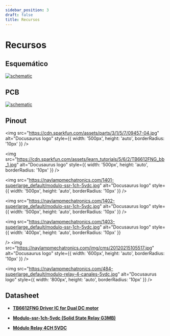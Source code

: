 ```yaml
---
sidebar_position: 3
draft: false
title: Recursos
---
```


# Recursos

## Esquemático


[![schematic](/mod/m12/Schematic_M12.svg)](/mod/m12/Schematic_M12.svg)

## PCB
[![schematic](/mod/m12/PCB_PCB_M12.svg)](/mod/m12/PCB_PCB_M12.svg)

## Pinout

<img 
  src="https://cdn.sparkfun.com/assets/parts/3/1/5/7/09457-04.jpg" 
  alt="Docusaurus logo" 
  style={{
    width: '500px',
    height: 'auto',
    borderRadius: '10px'
  }}
/>

<img 
  src="https://cdn.sparkfun.com/assets/learn_tutorials/5/6/2/TB6612FNG_bb_1.jpg" 
  alt="Docusaurus logo" 
  style={{
    width: '500px',
    height: 'auto',
    borderRadius: '10px'
  }}
/>

<img 
  src="https://naylampmechatronics.com/1401-superlarge_default/modulo-ssr-1ch-5vdc.jpg" 
  alt="Docusaurus logo" 
  style={{
    width: '500px',
    height: 'auto',
    borderRadius: '10px'
  }}
/>

<img 
  src="https://naylampmechatronics.com/1402-superlarge_default/modulo-ssr-1ch-5vdc.jpg" 
  alt="Docusaurus logo" 
  style={{
    width: '500px',
    height: 'auto',
    borderRadius: '10px'
  }}
/>

<img 
  src="https://naylampmechatronics.com/1403-superlarge_default/modulo-ssr-1ch-5vdc.jpg" 
  alt="Docusaurus logo" 
  style={{
    width: '400px',
    height: 'auto',
    borderRadius: '10px'
  }}

/>
<img 
  src="https://naylampmechatronics.com/img/cms/20120215105517.jpg" 
  alt="Docusaurus logo" 
  style={{
    width: '600px',
    height: 'auto',
    borderRadius: '10px'
  }}
/>

<img 
  src="https://naylampmechatronics.com/484-superlarge_default/modulo-relay-4-canales-5vdc.jpg" 
  alt="Docusaurus logo" 
  style={{
    width: '800px',
    height: 'auto',
    borderRadius: '10px'
  }}
/>


## Datasheet

- [**TB6612FNG Driver IC for Dual DC motor** ](https://www.sparkfun.com/datasheets/Robotics/TB6612FNG.pdf)

- [**Modulo-ssr-1ch-5vdc (Solid State Relay G3MB)**](https://datasheet.octopart.com/G3MB-202PEG-4-DC20MA-Omron-datasheet-111010.pdf)

- [**Módulo Relay 4CH 5VDC**](https://naylampmechatronics.com/img/cms/000263/SRD-05VDC-SL-C-Datasheet.pdf)
